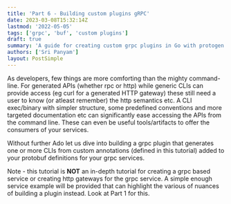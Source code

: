 ```yaml
---
title: 'Part 6 - Building custom plugins gRPC'
date: 2023-03-08T15:32:14Z
lastmod: '2022-05-05'
tags: ['grpc', 'buf', 'custom plugins']
draft: true
summary: 'A guide for creating custom grpc plugins in Go with protogen and buf'
authors: ['Sri Panyam']
layout: PostSimple
---
```


As developers, few things are more comforting than the mighty command-line. For generated APIs (whether rpc or http) while generic CLIs can provide access (eg curl for a generated HTTP gateway) these still need a user to know (or atleast remember) the http semantics etc. A CLI exec/binary with simpler structure, some predefined conventions and more targeted documentation etc can significantly ease accessing the APIs from the command line. These can even be useful tools/artifacts to offer the consumers of your services.

Without further Ado let us dive into building a grpc plugin that generates one or more CLIs from custom annotations (defined in this tutorial) added to your protobuf definitions for your grpc services.

Note - this tutorial is **NOT** an in-depth tutorial for creating a grpc based service or creating http gateways for the grpc service. A simple enough service example will be provided that can highlight the various of nuances of building a plugin instead. Look at Part 1 for this.
